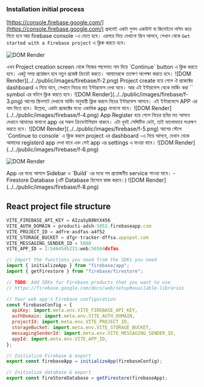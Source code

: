 
### Installation initial process

[https://console.firebase.google.com/](https://console.firebase.google.com/) প্রথমেই একটা গুগল একাউন্ট বা জিমেইলে লগিন করে নিতে হবে আর firebase console -এ যেতে হবে। এরপরে নিচে দেখানো স্ক্রিন আসবে, সেখান থেকে `Get started with a Firebase project` এ ক্লিক করতে হবে।

![DOM Render](../../public/images/firebase/f-1.png)

<Callout type="info" emoji="">
  এখন Project creation screen থেকে নিজের পছন্দমত নাম দিয়ে `Continue` button এ
  ক্লিক করতে হবে। একটু সময় প্রয়োজন হবে নতুন প্রজেক্ট ক্রিয়েট করতে। আমাদেরকে
  ততক্ষণ অপেক্ষা করতে হবে।
</Callout>
![DOM Render](../../public/images/firebase/f-2.png)

<Callout type="info" emoji="">
Project create হয়ে গেলে ঐ প্রজেক্টের dashboard এ নিয়ে যাবে, সেখানে নিচের মত ইন্টারফেস দেখা যাবে। আর এই ইন্টারফেস থেকে মার্কিং করা `</>` symbol এর বাটনে ক্লিক করতে হবে।
</Callout>
![DOM Render](../../public/images/firebase/f-3.png)

<Callout type="info" emoji="">
  আগের স্ক্রিনশটে দেখানো মার্কিং অনুযায়ী ক্লিক করলে নিচের ইন্টারফেস আসবে। এই
  ইন্টারফেসে APP এর নাম দিতে হবে। উল্লেখ্য, একটা প্রজেক্টের মধ্যে একাধিক app
  বানানো যাবে।
</Callout>
![DOM Render](../../public/images/firebase/f-4.png)

<Callout type="info" emoji="">
  App Register হয়ে গেলে নিচের ছবির মত আসবে যেখানে আমাদের বানানো app এর সকল
  ক্রিডেন্টশিয়াল থাকবে। এটা খুবই সেন্সিটিভ ডেটা, তাই ভালোভাবে সংরক্ষণ করতে হবে।
</Callout>
![DOM Render](../../public/images/firebase/f-5.png)

<Callout type="info" emoji="">
  আগের স্টেপে `Continue to console` এ ক্লিক করলে project এর dashboard -এ নিয়ে
  আসবে, যেখান থেকে আমাদের registerd app দেখা যাবে এবং সেই app এর settings এ
  যাওয়া যাবে।
</Callout>
![DOM Render](../../public/images/firebase/f-6.png)

![DOM Render](../../public/images/firebase/f-7.png)

<Callout type="info" emoji="">
  App এর মধ্যে আসলে Sidebar এ `Build` এর মধ্যে সব প্রয়োজনীয় service পাওয়া যাবে।
</Callout>
<Callout type="warning" emoji="">
  - Firestore Database (এটি Database হিসেবে কাজ করবে।)
</Callout>
![DOM Render](../../public/images/firebase/f-8.png)

## React project file structure

<FileTree>
  <FileTree.Folder name="Project Folder" defaultOpen>
    <FileTree.File name=".env" />
    <FileTree.Folder name="src" defaultOpen>
      <FileTree.File name="Main.jsx" />
      <FileTree.File name="App.jsx" />
      <FileTree.Folder name="firebase" defaultOpen>
        <FileTree.File name="firebaseInitialise.js" />
        <FileTree.File name="firebaseUtility.js" />
      </FileTree.Folder>
    </FileTree.Folder>
  </FileTree.Folder>
</FileTree>

```js copy filename=".env"
VITE_FIREBASE_API_KEY = AIzaSyB8NtX456
VITE_AUTH_DOMAIN = producti-adsh-5852.firebaseapp.com
VITE_PROJECT_ID = adfre-asdfas-a4f52
VITE_STORAGE_BUCKET = dfgr-tracker-dffsa.appspot.com
VITE_MESSAGING_SENDER_ID = 5668
VITE_APP_ID = 1:5464545231:web:56564dsfas
```

```js copy filename="firebaseInitialise.js"
// Import the functions you need from the SDKs you need
import { initializeApp } from "firebase/app";
import { getFirestore } from "firebase/firestore";

// TODO: Add SDKs for Firebase products that you want to use
// https://firebase.google.com/docs/web/setup#available-libraries

// Your web app's Firebase configuration
const firebaseConfig = {
  apiKey: import.meta.env.VITE_FIREBASE_API_KEY,
  authDomain: import.meta.env.VITE_AUTH_DOMAIN,
  projectId: import.meta.env.VITE_PROJECT_ID,
  storageBucket: import.meta.env.VITE_STORAGE_BUCKET,
  messagingSenderId: import.meta.env.VITE_MESSAGING_SENDER_ID,
  appId: import.meta.env.VITE_APP_ID,
};

// Initialize Firebase & export
export const firebaseApp = initializeApp(firebaseConfig);

// Initialize database & export
export const fireStoreDatabase = getFirestore(firebaseApp);
```
